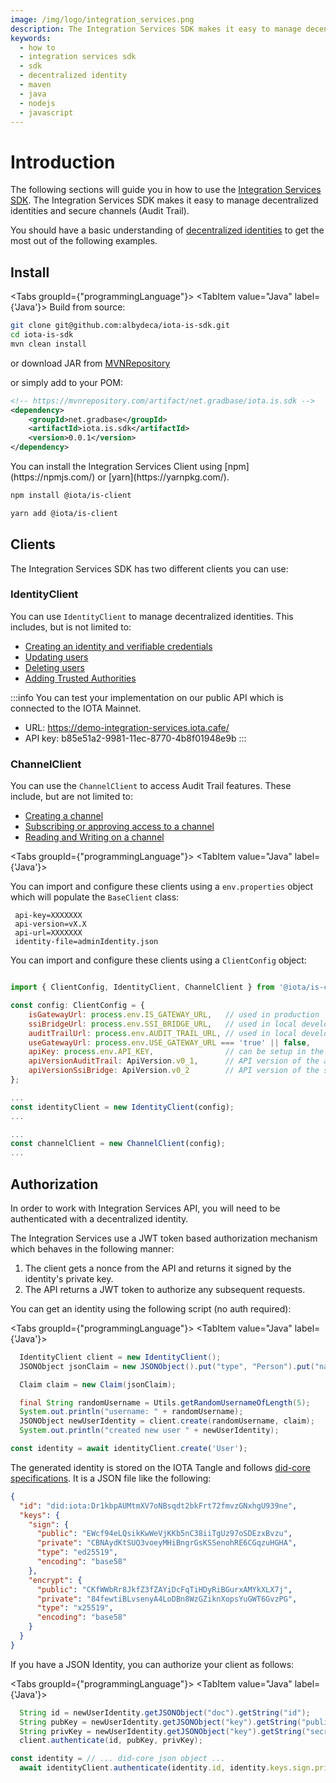 ```yaml
---
image: /img/logo/integration_services.png
description: The Integration Services SDK makes it easy to manage decentralized identities and secure channels (Audit Trail).
keywords:
  - how to
  - integration services sdk
  - sdk
  - decentralized identity
  - maven
  - java
  - nodejs
  - javascript
---
```



# Introduction

The following sections will guide you in how to use the [Integration Services SDK](https://www.npmjs.com/package/iota-is-sdk).
The Integration Services SDK makes it easy to manage decentralized identities and secure channels (Audit Trail).

You should have a basic understanding of [decentralized identities](../../explanations/identity.md)
to get the most out of the following examples.

## Install

<Tabs groupId={"programmingLanguage"}>
<TabItem value="Java" label={'Java'}>
Build from source:

```bash
git clone git@github.com:albydeca/iota-is-sdk.git
cd iota-is-sdk
mvn clean install
```

or download JAR from [MVNRepository](https://mvnrepository.com/artifact/net.gradbase/iota.is.sdk/0.0.1)

or simply add to your POM:

```xml
<!-- https://mvnrepository.com/artifact/net.gradbase/iota.is.sdk -->
<dependency>
    <groupId>net.gradbase</groupId>
    <artifactId>iota.is.sdk</artifactId>
    <version>0.0.1</version>
</dependency>
```

</TabItem>
<TabItem value="Nodejs" label={'Node.js'}>
You can install the Integration Services Client using [npm](https://npmjs.com/) or [yarn](https://yarnpkg.com/).

<Tabs>
<TabItem value="npm" label="npm">

```bash
npm install @iota/is-client
```

</TabItem>
<TabItem value="yarn" label="Yarn">

```bash
yarn add @iota/is-client
```

</TabItem>
</Tabs>
</TabItem>
</Tabs>

## Clients

The Integration Services SDK has two different clients you can use:

### IdentityClient

You can use `IdentityClient` to manage decentralized identities. This includes, but is not limited to:

- [Creating an identity and verifiable credentials](create-identity-and-credentials.mdx)
- [Updating users](update-users.mdx)
- [Deleting users](delete-users.mdx)
- [Adding Trusted Authorities](trusted-authorities.mdx)

:::info
You can test your implementation on our public API which is connected to the IOTA Mainnet.

- URL: https://demo-integration-services.iota.cafe/
- API key: b85e51a2-9981-11ec-8770-4b8f01948e9b
  :::

### ChannelClient

You can use the `ChannelClient` to access Audit Trail features. These include, but are not limited to:

- [Creating a channel](create-channel.mdx)
- [Subscribing or approving access to a channel](authorize-to-channel.mdx#subscribe-to-a-channel)
- [Reading and Writing on a channel](create-channel.mdx#write-on-a-channel)

<Tabs groupId={"programmingLanguage"}>
<TabItem value="Java" label={'Java'}>

You can import and configure these clients using a `env.properties` object which will populate the `BaseClient` class:

```plaintext
 api-key=XXXXXXX
 api-version=vX.X
 api-url=XXXXXXX
 identity-file=adminIdentity.json
```

</TabItem>
<TabItem value="Nodejs" label={'Node.js'}>

You can import and configure these clients using a `ClientConfig` object:

```js

import { ClientConfig, IdentityClient, ChannelClient } from '@iota/is-client';

const config: ClientConfig = {
    isGatewayUrl: process.env.IS_GATEWAY_URL,   // used in production
    ssiBridgeUrl: process.env.SSI_BRIDGE_URL,   // used in local development
    auditTrailUrl: process.env.AUDIT_TRAIL_URL, // used in local development
    useGatewayUrl: process.env.USE_GATEWAY_URL === 'true' || false,
    apiKey: process.env.API_KEY,                // can be setup in the API to restrict access
    apiVersionAuditTrail: ApiVersion.v0_1,      // API version of the audit trail
    apiVersionSsiBridge: ApiVersion.v0_2        // API version of the ssi bridge
};

...
const identityClient = new IdentityClient(config);
...

...
const channelClient = new ChannelClient(config);
...


```

</TabItem>
</Tabs>

## Authorization

In order to work with Integration Services API, you will need to be authenticated with a decentralized identity.

The Integration Services use a JWT token based authorization mechanism which behaves in the following manner:

1. The client gets a nonce from the API and returns it signed by the identity's private key.
2. The API returns a JWT token to authorize any subsequent requests.

You can get an identity using the following script (no auth required):

<Tabs groupId={"programmingLanguage"}>
<TabItem value="Java" label={'Java'}>

```java
  IdentityClient client = new IdentityClient();
  JSONObject jsonClaim = new JSONObject().put("type", "Person").put("name", "randomName");

  Claim claim = new Claim(jsonClaim);

  final String randomUsername = Utils.getRandomUsernameOfLength(5);
  System.out.println("username: " + randomUsername);
  JSONObject newUserIdentity = client.create(randomUsername, claim);
  System.out.println("created new user " + newUserIdentity);
```

</TabItem>
    <TabItem value="Nodejs" label={'Node.js'}>

```js
const identity = await identityClient.create('User');
```

</TabItem>
</Tabs>

The generated identity is stored on the IOTA Tangle and follows [did-core specifications](https://www.w3.org/TR/did-core/).
It is a JSON file like the following:

```json
{
  "id": "did:iota:Dr1kbpAUMtmXV7oNBsqdt2bkFrt72fmvzGNxhgU939ne",
  "keys": {
    "sign": {
      "public": "EWcf94eLQsikKwWeVjKKb5nC38iiTgUz97oSDEzxBvzu",
      "private": "CBNAydKtSUQ3voeyMHiBngrGsKSSenohRE6CGqzuHGHA",
      "type": "ed25519",
      "encoding": "base58"
    },
    "encrypt": {
      "public": "CKfWWbRr8JkfZ3fZAYiDcFqTiHDyRiBGurxAMYkXLX7j",
      "private": "84fewtiBLvsenyA4LoDBn8WzGZiknXopsYuGWT6GvzPG",
      "type": "x25519",
      "encoding": "base58"
    }
  }
}
```

If you have a JSON Identity, you can authorize your client as follows:

<Tabs groupId={"programmingLanguage"}>
<TabItem value="Java" label={'Java'}>

```java
  String id = newUserIdentity.getJSONObject("doc").getString("id");
  String pubKey = newUserIdentity.getJSONObject("key").getString("public");
  String privKey = newUserIdentity.getJSONObject("key").getString("secret");
  client.authenticate(id, pubKey, privKey);
```

</TabItem>
<TabItem value="Nodejs" label={'Node.js'}>

```js
const identity = // ... did-core json object ...
  await identityClient.authenticate(identity.id, identity.keys.sign.private);
```

</TabItem>
</Tabs>
